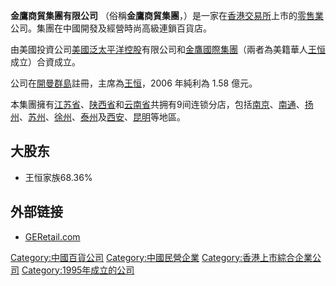 '''金鷹商貿集團有限公司''' （俗稱'''金鷹商貿集團'''，{{sehk|3308}}）是一家在[[香港交易所|香港交易所]]上市的[[零售業|零售業]]公司。集團在中國開發及經營時尚高級連鎖百貨店。

由美國投資公司[[美國泛太平洋控股|美國泛太平洋控股]]有限公司和[[金鷹國際集團|金鷹國際集團]]（兩者為美籍華人[[王恒_(美籍華人)|王恒]]成立）合資成立。

公司在[[開曼群島|開曼群島]]註冊，主席為[[王恒_(美籍華人)|王恒]]，2006 年純利為  1.58 億元。

本集團擁有[[江苏省|江苏省]]、[[陕西省|陕西省]]和[[云南省|云南省]]共拥有9间连锁分店，包括[[南京|南京]]、[[南通|南通]]、[[扬州|扬州]]、[[苏州|苏州]]、[[徐州|徐州]]、[[泰州|泰州]]及[[西安|西安]]、[[昆明|昆明]]等地區。



==大股东==

*王恒家族68.36% 


==外部链接==
*[https://web.archive.org/web/20150103052443/http://www.geretail.com/ GERetail.com]

[[Category:中國百貨公司|Category:中國百貨公司]]
[[Category:中國民營企業|Category:中國民營企業]]
[[Category:香港上市綜合企業公司|Category:香港上市綜合企業公司]]
[[Category:1995年成立的公司|Category:1995年成立的公司]]